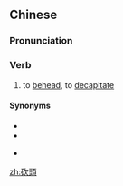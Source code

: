 {{also|砍头}}
==Chinese==
{{zh-forms|s=砍头}}

===Pronunciation===
{{zh-pron
|m=kǎntóu
|c=ham2 tau4
|cat=v
}}

===Verb===
{{zh-verb}}

# to [[behead]], to [[decapitate]]

====Synonyms====
* {{zh-l|殺頭}}
* {{zh-l|斬首}}
* {{qualifier|Cantonese}} {{zh-l|斬頭}}

{{zh-cat|Death}}

[[zh:砍頭]]